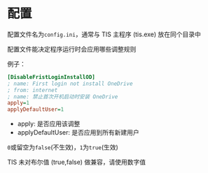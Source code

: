 
# 配置

配置文件名为`config.ini`，通常与 TIS 主程序 (tis.exe) 放在同个目录中

配置文件能决定程序运行时会应用哪些调整规则

例子：
```ini
[DisableFristLoginInstallOD]
; name: First login not install OneDrive
; from: internet
; name: 禁止首次开机启动时安装 OneDrive
apply=1 
applyDefaultUser=1
```

* apply: 是否应用该调整
* applyDefaultUser: 是否应用到所有新建用户

`0`或留空为`false`(不生效)，`1`为`true`(生效)

<Callout type="warning">
  TIS 未对布尔值 (true,false) 做兼容，请使用数字值
</Callout>